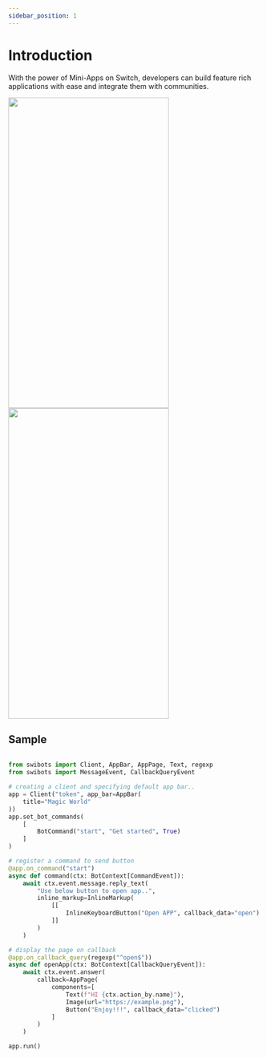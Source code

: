 ```yaml
---
sidebar_position: 1
---
```


# Introduction


With the power of Mini-Apps on Switch, developers can build feature rich applications with ease and integrate them with communities.

<img src={IMDBLogo} height="620" width="320"/>
<img src={IMDB2Logo} height="620" width="320"/>

## Sample
```python

from swibots import Client, AppBar, AppPage, Text, regexp
from swibots import MessageEvent, CallbackQueryEvent

# creating a client and specifying default app bar..
app = Client("token", app_bar=AppBar(
    title="Magic World"
))
app.set_bot_commands(
    [
        BotCommand("start", "Get started", True)
    ]
)

# register a command to send button
@app.on_command("start")
async def command(ctx: BotContext[CommandEvent]):
    await ctx.event.message.reply_text(
        "Use below button to open app..",
        inline_markup=InlineMarkup(
            [[
                InlineKeyboardButton("Open APP", callback_data="open")
            ]]
        )
    )

# display the page on callback
@app.on_callback_query(regexp("^open$"))
async def openApp(ctx: BotContext[CallbackQueryEvent]):
    await ctx.event.answer(
        callback=AppPage(
            components=[
                Text(f"HI {ctx.action_by.name}"),
                Image(url="https://example.png"),
                Button("Enjoy!!!", callback_data="clicked")
            ]
        )
    )

app.run()
```
